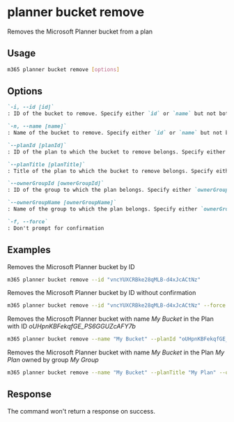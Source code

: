 
# planner bucket remove

Removes the Microsoft Planner bucket from a plan

## Usage

```sh
m365 planner bucket remove [options]
```

## Options

```md definition-list
`-i, --id [id]`
: ID of the bucket to remove. Specify either `id` or `name` but not both.

`-n, --name [name]`
: Name of the bucket to remove. Specify either `id` or `name` but not both.

`--planId [planId]`
: ID of the plan to which the bucket to remove belongs. Specify either `planId` or `planTitle` when using `name`.

`--planTitle [planTitle]`
: Title of the plan to which the bucket to remove belongs. Specify either `planId` or `planTitle` when using `name`.

`--ownerGroupId [ownerGroupId]`
: ID of the group to which the plan belongs. Specify either `ownerGroupId` or `ownerGroupName` when using `planTitle`.

`--ownerGroupName [ownerGroupName]`
: Name of the group to which the plan belongs. Specify either `ownerGroupId` or `ownerGroupName` when using `planTitle`.

`-f, --force`
: Don't prompt for confirmation
```

<Global />

## Examples

Removes the Microsoft Planner bucket by ID

```sh
m365 planner bucket remove --id "vncYUXCRBke28qMLB-d4xJcACtNz"
```

Removes the Microsoft Planner bucket by ID without confirmation

```sh
m365 planner bucket remove --id "vncYUXCRBke28qMLB-d4xJcACtNz" --force
```

Removes the Microsoft Planner bucket with name _My Bucket_ in the Plan with ID _oUHpnKBFekqfGE_PS6GGUZcAFY7b_

```sh
m365 planner bucket remove --name "My Bucket" --planId "oUHpnKBFekqfGE_PS6GGUZcAFY7b"
```

Removes the Microsoft Planner bucket with name _My Bucket_ in the Plan _My Plan_ owned by group _My Group_

```sh
m365 planner bucket remove --name "My Bucket" --planTitle "My Plan" --ownerGroupName "My Group"
```

## Response

The command won't return a response on success.
